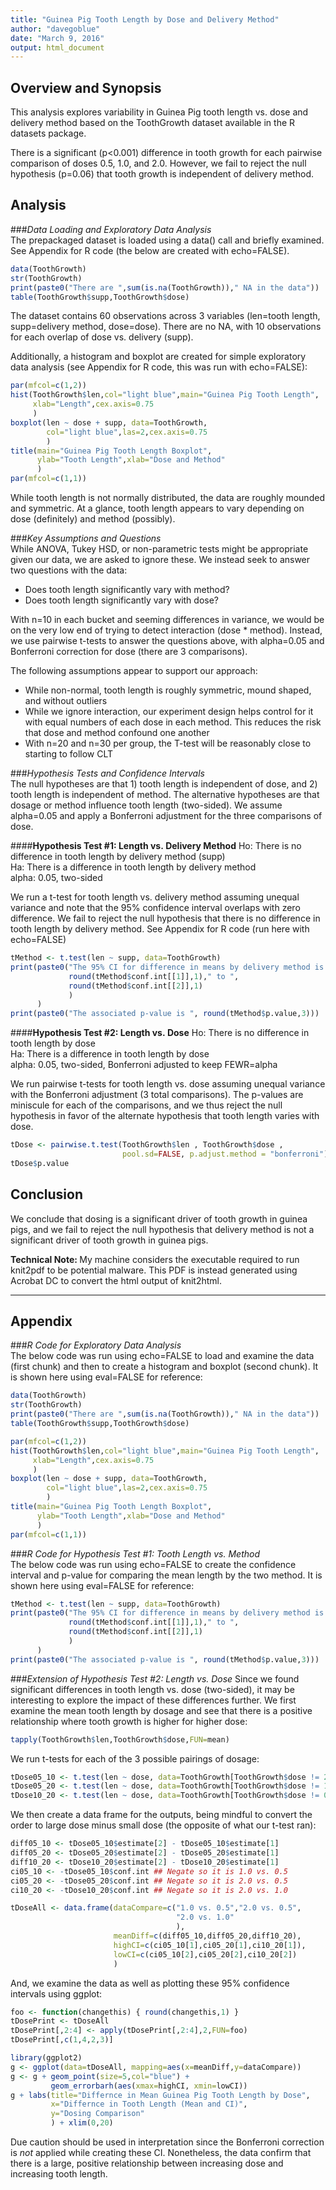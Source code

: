 ```yaml
---
title: "Guinea Pig Tooth Length by Dose and Delivery Method"
author: "davegoblue"
date: "March 9, 2016"
output: html_document
---
```


## Overview and Synopsis  
This analysis explores variability in Guinea Pig tooth length vs. dose and delivery method based on the ToothGrowth dataset available in the R datasets package.  

There is a significant (p<0.001) difference in tooth growth for each pairwise comparison of doses 0.5, 1.0, and 2.0.  However, we fail to reject the null hypothesis (p=0.06) that tooth growth is independent of delivery method.  
  
## Analysis  
###_Data Loading and Exploratory Data Analysis_  
The prepackaged dataset is loaded using a data() call and briefly examined.  See Appendix for R code (the below are created with echo=FALSE).  
```r
data(ToothGrowth)
str(ToothGrowth)
print(paste0("There are ",sum(is.na(ToothGrowth))," NA in the data"))
table(ToothGrowth$supp,ToothGrowth$dose)
```
  
The dataset contains 60 observations across 3 variables (len=tooth length, supp=delivery method, dose=dose). There are no NA, with 10 observations for each overlap of dose vs. delivery (supp).  

Additionally, a histogram and boxplot are created for simple exploratory data analysis (see Appendix for R code, this was run with echo=FALSE):  

```r
par(mfcol=c(1,2))
hist(ToothGrowth$len,col="light blue",main="Guinea Pig Tooth Length",
     xlab="Length",cex.axis=0.75
     )
boxplot(len ~ dose + supp, data=ToothGrowth,
        col="light blue",las=2,cex.axis=0.75
        )
title(main="Guinea Pig Tooth Length Boxplot",
      ylab="Tooth Length",xlab="Dose and Method"
      )
par(mfcol=c(1,1))
```

While tooth length is not normally distributed, the data are roughly mounded and symmetric.  At a glance, tooth length appears to vary depending on dose (definitely) and method (possibly).  
  
###_Key Assumptions and Questions_  
While ANOVA, Tukey HSD, or non-parametric tests might be appropriate given our data, we are asked to ignore these.  We instead seek to answer two questions with the data:  

* Does tooth length significantly vary with method?  
* Does tooth length significantly vary with dose?  

With n=10 in each bucket and seeming differences in variance, we would be on the very low end of trying to detect interaction (dose * method).  Instead, we use pairwise t-tests to answer the questions above, with alpha=0.05 and Bonferroni correction for dose (there are 3 comparisons).

The following assumptions appear to support our approach:  

* While non-normal, tooth length is roughly symmetric, mound shaped, and without outliers  
* While we ignore interaction, our experiment design helps control for it with equal numbers of each dose in each method.  This reduces the risk that dose and method confound one another  
* With n=20 and n=30 per group, the T-test will be reasonably close to starting to follow CLT  

###_Hypothesis Tests and Confidence Intervals_  
The null hypotheses are that 1) tooth length is independent of dose, and 2) tooth length is independent of method.  The alternative hypotheses are that dosage or method influence tooth length (two-sided).  We assume alpha=0.05 and apply a Bonferroni adjustment for the three comparisons of dose.  

####__Hypothesis Test #1: Length vs. Delivery Method__
Ho: There is no difference in tooth length by delivery method (supp)  
Ha: There is a difference in tooth length by delivery method  
alpha: 0.05, two-sided

We run a t-test for tooth length vs. delivery method assuming unequal variance and note that the 95% confidence interval overlaps with zero difference.  We fail to reject the null hypothesis that there is no difference in tooth length by delivery method.  See Appendix for R code (run here with echo=FALSE)

```r
tMethod <- t.test(len ~ supp, data=ToothGrowth)
print(paste0("The 95% CI for difference in means by delivery method is: ",
             round(tMethod$conf.int[[1]],1)," to ",
             round(tMethod$conf.int[[2]],1)
             )
      )
print(paste0("The associated p-value is ", round(tMethod$p.value,3)))
```
  
####__Hypothesis Test #2: Length vs. Dose__
Ho: There is no difference in tooth length by dose  
Ha: There is a difference in tooth length by dose  
alpha: 0.05, two-sided, Bonferroni adjusted to keep FEWR=alpha

We run pairwise t-tests for tooth length vs. dose assuming unequal variance with the Bonferroni adjustment (3 total comparisons).  The p-values are miniscule for each of the comparisons, and we thus reject the null hypothesis in favor of the alternate hypothesis that tooth length varies with dose.  

```r
tDose <- pairwise.t.test(ToothGrowth$len , ToothGrowth$dose , 
                         pool.sd=FALSE, p.adjust.method = "bonferroni")
tDose$p.value
```
  
## Conclusion  
We conclude that dosing is a significant driver of tooth growth in guinea pigs, and we fail to reject the null hypothesis that delivery method is not a significant driver of tooth growth in guinea pigs.  
  
**Technical Note: ** My machine considers the executable required to run knit2pdf to be potential malware.  This PDF is instead generated using Acrobat DC to convert the html output of knit2html.  

***
  
## Appendix
###_R Code for Exploratory Data Analysis_  
The below code was run using echo=FALSE to load and examine the data (first chunk) and then to create a histogram and boxplot (second chunk).  It is shown here using eval=FALSE for reference:  

```r
data(ToothGrowth)
str(ToothGrowth)
print(paste0("There are ",sum(is.na(ToothGrowth))," NA in the data"))
table(ToothGrowth$supp,ToothGrowth$dose)
```
  
```r
par(mfcol=c(1,2))
hist(ToothGrowth$len,col="light blue",main="Guinea Pig Tooth Length",
     xlab="Length",cex.axis=0.75
     )
boxplot(len ~ dose + supp, data=ToothGrowth,
        col="light blue",las=2,cex.axis=0.75
        )
title(main="Guinea Pig Tooth Length Boxplot",
      ylab="Tooth Length",xlab="Dose and Method"
      )
par(mfcol=c(1,1))
```
  
  
###_R Code for Hypothesis Test #1: Tooth Length vs. Method_  
The below code was run using echo=FALSE to create the confidence interval and p-value for comparing the mean length by the two method.  It is shown here using eval=FALSE for reference:  

```r
tMethod <- t.test(len ~ supp, data=ToothGrowth)
print(paste0("The 95% CI for difference in means by delivery method is: ",
             round(tMethod$conf.int[[1]],1)," to ",
             round(tMethod$conf.int[[2]],1)
             )
      )
print(paste0("The associated p-value is ", round(tMethod$p.value,3)))
```
  
  
###_Extension of Hypothesis Test #2: Length vs. Dose_
Since we found significant differences in tooth length vs. dose (two-sided), it may be interesting to explore the impact of these differences further.  We first examine the mean tooth length by dosage and see that there is a positive relationship where tooth growth is higher for higher dose:  

```r
tapply(ToothGrowth$len,ToothGrowth$dose,FUN=mean)
```

We run t-tests for each of the 3 possible pairings of dosage:  
```r
tDose05_10 <- t.test(len ~ dose, data=ToothGrowth[ToothGrowth$dose != 2,])
tDose05_20 <- t.test(len ~ dose, data=ToothGrowth[ToothGrowth$dose != 1,])
tDose10_20 <- t.test(len ~ dose, data=ToothGrowth[ToothGrowth$dose != 0.5,])
```

We then create a data frame for the outputs, being mindful to convert the order to large dose minus small dose (the opposite of what our t-test ran):  

```r
diff05_10 <- tDose05_10$estimate[2] - tDose05_10$estimate[1]
diff05_20 <- tDose05_20$estimate[2] - tDose05_20$estimate[1]
diff10_20 <- tDose10_20$estimate[2] - tDose10_20$estimate[1]
ci05_10 <- -tDose05_10$conf.int ## Negate so it is 1.0 vs. 0.5
ci05_20 <- -tDose05_20$conf.int ## Negate so it is 2.0 vs. 0.5
ci10_20 <- -tDose10_20$conf.int ## Negate so it is 2.0 vs. 1.0

tDoseAll <- data.frame(dataCompare=c("1.0 vs. 0.5","2.0 vs. 0.5",
                                     "2.0 vs. 1.0"
                                     ),
                       meanDiff=c(diff05_10,diff05_20,diff10_20),
                       highCI=c(ci05_10[1],ci05_20[1],ci10_20[1]),
                       lowCI=c(ci05_10[2],ci05_20[2],ci10_20[2])
                       )
```

And, we examine the data as well as plotting these 95% confidence intervals using ggplot:  
```r
foo <- function(changethis) { round(changethis,1) }
tDosePrint <- tDoseAll
tDosePrint[,2:4] <- apply(tDosePrint[,2:4],2,FUN=foo)
tDosePrint[,c(1,4,2,3)]

library(ggplot2)
g <- ggplot(data=tDoseAll, mapping=aes(x=meanDiff,y=dataCompare))
g <- g + geom_point(size=5,col="blue") + 
         geom_errorbarh(aes(xmax=highCI, xmin=lowCI))
g + labs(title="Differnce in Mean Guinea Pig Tooth Length by Dose",
         x="Differnce in Tooth Length (Mean and CI)",
         y="Dosing Comparison"
         ) + xlim(0,20)
```
  
Due caution should be used in interpretation since the Bonferroni correction is *not* applied while creating these CI.  Nonetheless, the data confirm that there is a large, positive relationship between increasing dose and increasing tooth length.  